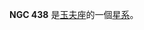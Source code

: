 {{NGCInfoBox|NGCID=NGC 438|發現者=約翰·弗里德里希·威廉·赫歇爾|發現日期=1834年9月1日|其他編號=ESO 296-7,MCG -6-3-29,IRAS01112-3810|曆元=J2000.0|赤經=1時13分34.3秒
|赤緯=-37°54'5"|星座=玉夫座|星體=星系|星等=12.8|表面亮度=13.1|藍等=13.6}}

'''NGC 438''' 是[[玉夫座|玉夫座]]的一個[[星系|星系]]。

{{NGCReference|438}}
{{Catalogs|NGC=438}}